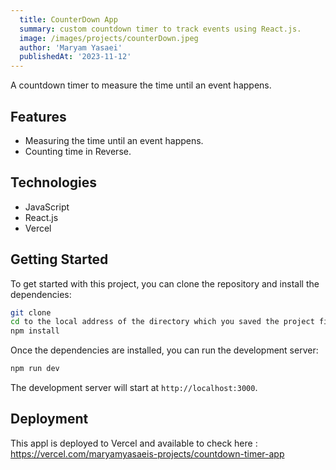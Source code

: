 ```yaml
---
  title: CounterDown App
  summary: custom countdown timer to track events using React.js.
  image: /images/projects/counterDown.jpeg
  author: 'Maryam Yasaei'
  publishedAt: '2023-11-12'
---
```


A countdown timer to measure the time until an event happens.

## Features

- Measuring the time until an event happens.
- Counting time in Reverse.

## Technologies

- JavaScript
- React.js
- Vercel

## Getting Started

To get started with this project, you can clone the repository and install the
dependencies:

```bash
git clone
cd to the local address of the directory which you saved the project files.
npm install
```

Once the dependencies are installed, you can run the development server:

```bash
npm run dev
```

The development server will start at `http://localhost:3000`.

## Deployment

This appl is deployed to Vercel and available to check here : https://vercel.com/maryamyasaeis-projects/countdown-timer-app
